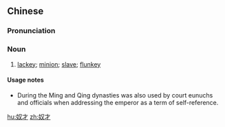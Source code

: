 ==Chinese==
{{zh-forms}}

===Pronunciation===
{{zh-pron
|m=núcái,tl=y
|c=nou4 coi4
|h=pfs=nù-chhòi/nùng-chhòi
|mn=lô͘-châi
|mn-t=nou5 cai5
|cat=n
}}

===Noun===
{{zh-noun}}

# [[lackey]]; [[minion]]; [[slave]]; [[flunkey]]

====Usage notes====
* During the Ming and Qing dynasties {{lang|zh|奴才}} was also used by court eunuchs and officials when addressing the emperor as a term of self-reference.

[[hu:奴才]]
[[zh:奴才]]
